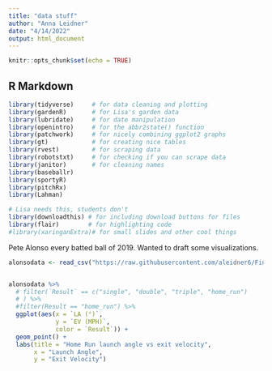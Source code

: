 ```yaml
---
title: "data stuff"
author: "Anna Leidner"
date: "4/14/2022"
output: html_document
---
```


```r
knitr::opts_chunk$set(echo = TRUE)
```

## R Markdown

```r
library(tidyverse)     # for data cleaning and plotting
library(gardenR)       # for Lisa's garden data
library(lubridate)     # for date manipulation
library(openintro)     # for the abbr2state() function
library(patchwork)     # for nicely combining ggplot2 graphs  
library(gt)            # for creating nice tables
library(rvest)         # for scraping data
library(robotstxt)     # for checking if you can scrape data
library(janitor)       # for cleaning names
library(baseballr)
library(sportyR)
library(pitchRx)
library(Lahman)

```

```r
# Lisa needs this, students don't
library(downloadthis) # for including download buttons for files
library(flair)        # for highlighting code
#library(xaringanExtra)# for small slides and other cool things
```


Pete Alonso every batted ball of 2019. Wanted to draft some visualizations.

```r
alonsodata <- read_csv("https://raw.githubusercontent.com/aleidner6/FinalProject/main/alonsodata1.csv") 


alonsodata %>%
  # filter(`Result` == c("single", "double", "triple", "home_run")
  # ) %>%
  #filter(Result == "home_run") %>%
  ggplot(aes(x = `LA (°)`, 
             y = `EV (MPH)`, 
             color = `Result`)) +
  geom_point() +
  labs(title = "Home Run launch angle vs exit velocity", 
       x = "Launch Angle", 
       y = "Exit Velocity")


```


